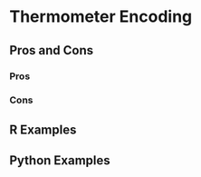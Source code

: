 # Thermometer Encoding {#sec-categorical-thermometer}

## Pros and Cons

### Pros

### Cons

## R Examples

## Python Examples
